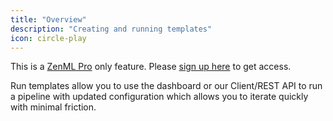 ```yaml
---
title: "Overview"
description: "Creating and running templates"
icon: circle-play
---
```


This is a [ZenML Pro](https://zenml.io/pro) only feature. Please [sign up
here](https://cloud.zenml.io) to get access.

Run templates allow you to use the dashboard or our Client/REST API to run a pipeline with updated configuration which allows you to iterate quickly with minimal friction.


<CardGroup>
<Card title="Create a Run Template" icon="file-circle-plus" href="/versions/0.66.0/how-to/create-and-run-templates/create-a-run-template" horizontal/> <Card title="Run a Template" icon="play" href="/versions/0.66.0/how-to/create-and-run-templates/run-a-template" horizontal/>
</CardGroup>
